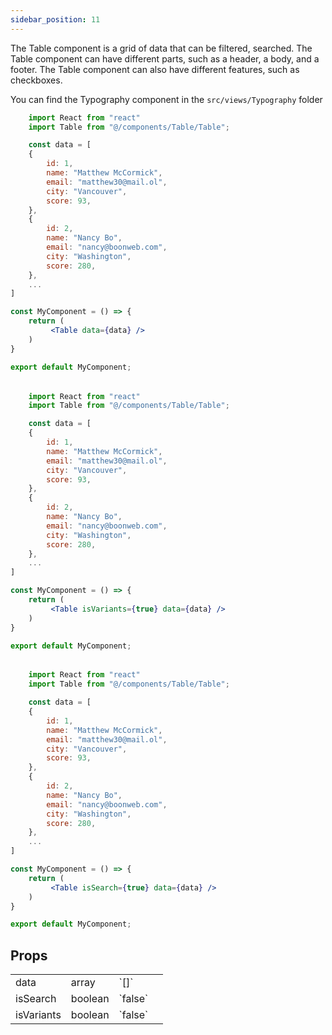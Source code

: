 ```yaml
---
sidebar_position: 11
---
```


The Table component is a grid of data that can be filtered, searched. The Table component can have different parts, such as a header, a body, and a footer. The Table component can also have different features, such as checkboxes.

You can find the Typography component in the `src/views/Typography` folder


<CodePreview>
    <Table data={tableData} />
</CodePreview>

```jsx title="Table"
    import React from "react"
    import Table from "@/components/Table/Table";

    const data = [
    {
        id: 1,
        name: "Matthew McCormick",
        email: "matthew30@mail.ol",
        city: "Vancouver",
        score: 93,
    },
    {
        id: 2,
        name: "Nancy Bo",
        email: "nancy@boonweb.com",
        city: "Washington",
        score: 280,
    },
    ...
]

const MyComponent = () => {
    return (
         <Table data={data} />
    )
}

export default MyComponent;
```

<CodePreview>
    <Table isVariants={true} data={tableData} />
</CodePreview>


```jsx title="Table"
    import React from "react"
    import Table from "@/components/Table/Table";

    const data = [
    {
        id: 1,
        name: "Matthew McCormick",
        email: "matthew30@mail.ol",
        city: "Vancouver",
        score: 93,
    },
    {
        id: 2,
        name: "Nancy Bo",
        email: "nancy@boonweb.com",
        city: "Washington",
        score: 280,
    },
    ...
]

const MyComponent = () => {
    return (
         <Table isVariants={true} data={data} />
    )
}

export default MyComponent;
```


<CodePreview>
    <Table isSearch={true} data={tableData} />
</CodePreview>


```jsx title="Table"
    import React from "react"
    import Table from "@/components/Table/Table";

    const data = [
    {
        id: 1,
        name: "Matthew McCormick",
        email: "matthew30@mail.ol",
        city: "Vancouver",
        score: 93,
    },
    {
        id: 2,
        name: "Nancy Bo",
        email: "nancy@boonweb.com",
        city: "Washington",
        score: 280,
    },
    ...
]

const MyComponent = () => {
    return (
         <Table isSearch={true} data={data} />
    )
}

export default MyComponent;
```

## Props 

<FeatureTable>
    <tr>
        <td>data</td>
        <td>array</td>
        <td>`[]`</td>
        <td></td>
    </tr>
    <tr>
        <td>isSearch</td>
        <td>boolean</td>
        <td>`false`</td>
        <td></td>
    </tr>
    <tr>
        <td>isVariants</td>
        <td>boolean</td>
        <td>`false`</td>
        <td></td>
    </tr>
</FeatureTable>
